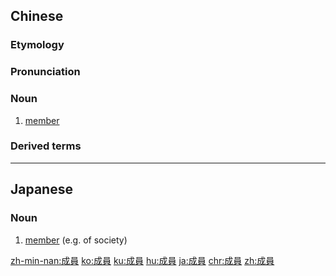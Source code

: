 {{also|成员}}
==Chinese==
{{zh-forms|s=成员}}

===Etymology===
{{rfe|lang=zh}}

===Pronunciation===
{{zh-pron
|m=chéngyuán
|c=sing4 jyun4
|mn=sêng-oân/sêng-goân
|cat=n
}}

===Noun===
{{zh-noun}}

# [[member]]

===Derived terms===
{{zh-der|家庭成員}}

{{zh-cat|Intermediate}}

----

==Japanese==
{{ja-kanjitab|せい|いん|yomi=on}}

===Noun===
{{ja-noun|せい.いん}}

# [[member]] (e.g. of society)

[[zh-min-nan:成員]]
[[ko:成員]]
[[ku:成員]]
[[hu:成員]]
[[ja:成員]]
[[chr:成員]]
[[zh:成員]]